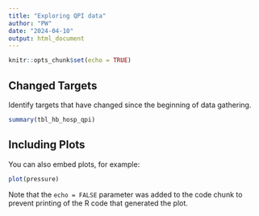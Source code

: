 ```yaml
---
title: "Exploring QPI data"
author: "PW"
date: "2024-04-10"
output: html_document
---
```


```r
knitr::opts_chunk$set(echo = TRUE)
```

## Changed Targets

Identify targets that have changed since the beginning of data gathering. 



```r
summary(tbl_hb_hosp_qpi)
```

## Including Plots

You can also embed plots, for example:

```r
plot(pressure)
```

Note that the `echo = FALSE` parameter was added to the code chunk to prevent printing of the R code that generated the plot.
